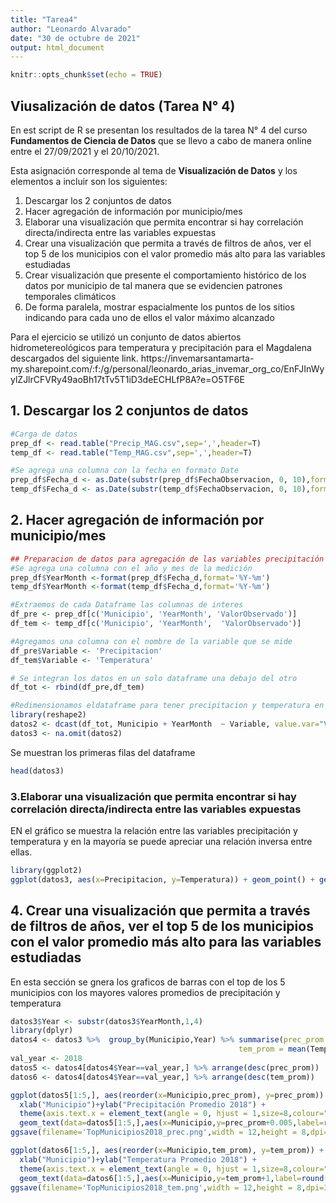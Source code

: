 ```yaml
---
title: "Tarea4"
author: "Leonardo Alvarado"
date: "30 de octubre de 2021"
output: html_document
---
```


```r
knitr::opts_chunk$set(echo = TRUE)
```

## Viusalización de datos (Tarea N° 4)

En est script de R se presentan los resultados de la tarea N° 4 del curso **Fundamentos de Ciencia de Datos** que se llevo a cabo de manera online entre el 27/09/2021 y el 20/10/2021.

Esta asignación corresponde al tema de **Visualización de Datos** y los elementos a incluir son los siguientes:

1. Descargar los 2 conjuntos de datos
2. Hacer agregación de información por municipio/mes
3. Elaborar una visualización que permita encontrar si hay correlación directa/indirecta entre las variables expuestas
4. Crear una visualización que permita a través de filtros de años, ver el top 5 de los municipios con el valor promedio más alto para las variables estudiadas
5. Crear visualización que presente el comportamiento histórico de los datos por municipio de tal manera que se evidencien patrones temporales climáticos
6. De forma paralela, mostrar espacialmente los puntos de los sitios indicando para cada uno de ellos el valor máximo alcanzado

Para el ejercicio se utilizó un conjunto de datos abiertos hidrometereológicos para temperatura y precipitación para el Magdalena descargados del siguiente link.
https://invemarsantamarta-my.sharepoint.com/:f:/g/personal/leonardo_arias_invemar_org_co/EnFJInWyylZJlrCFVRy49aoBh17tTv5T1iD3deECHLfP8A?e=O5TF6E

## 1. Descargar los 2 conjuntos de datos
```r
#Carga de datos
prep_df <- read.table("Precip_MAG.csv",sep=',',header=T)
temp_df <- read.table("Temp_MAG.csv",sep=',',header=T)

#Se agrega una columna con la fecha en formato Date
prep_df$Fecha_d <- as.Date(substr(prep_df$FechaObservacion, 0, 10),format = "%m/%d/%Y")
temp_df$Fecha_d <- as.Date(substr(temp_df$FechaObservacion, 0, 10),format = "%m/%d/%Y")

```

## 2. Hacer agregación de información por municipio/mes


```r
## Preparacion de datos para agregación de las variables precipitación y temperatura
#Se agrega una columna con el año y mes de la medición
prep_df$YearMonth <-format(prep_df$Fecha_d,format='%Y-%m')
temp_df$YearMonth <-format(temp_df$Fecha_d,format='%Y-%m') 

#Extraemos de cada Dataframe las columnas de interes
df_pre <- prep_df[c('Municipio', 'YearMonth', 'ValorObservado')] 
df_tem <- temp_df[c('Municipio', 'YearMonth',  'ValorObservado')] 

#Agregamos una columna con el nombre de la variable que se mide
df_pre$Variable <- 'Precipitacion'
df_tem$Variable <- 'Temperatura'

# Se integran los datos en un solo dataframe una debajo del otro
df_tot <- rbind(df_pre,df_tem)

#Redimensionamos eldataframe para tener precipitacion y temperatura en la misma fila
library(reshape2)
datos2 <- dcast(df_tot, Municipio + YearMonth  ~ Variable, value.var="ValorObservado",fun.aggregate = mean)
datos3 <- na.omit(datos2)

```

Se muestran los primeras filas del dataframe
```r
head(datos3)
```

### 3.Elaborar una visualización que permita encontrar si hay correlación directa/indirecta entre las variables expuestas

EN el gráfico se muestra la relación entre las variables precipitación y temperatura y en la mayoría se puede apreciar una relación inversa entre ellas.

```r
library(ggplot2)
ggplot(datos3, aes(x=Precipitacion, y=Temperatura)) + geom_point() + geom_smooth(method='lm', formula= y~x) + facet_grid(~ Municipio)

```

## 4. Crear una visualización que permita a través de filtros de años, ver el top 5 de los municipios con el valor promedio más alto para las variables estudiadas
En esta sección se gnera los graficos de barras con el top de los 5 municipios con los mayores valores promedios de precipitación y temperatura

```r
datos3$Year <- substr(datos3$YearMonth,1,4)
library(dplyr)
datos4 <- datos3 %>%  group_by(Municipio,Year) %>% summarise(prec_prom = mean(Precipitacion),
                                                   tem_prom = mean(Temperatura))
val_year <- 2018
datos5 <- datos4[datos4$Year==val_year,] %>% arrange(desc(prec_prom))
datos6 <- datos4[datos4$Year==val_year,] %>% arrange(desc(tem_prom))

ggplot(datos5[1:5,], aes(reorder(x=Municipio,prec_prom), y=prec_prom)) + geom_bar(stat = "identity",color= 'white',fill="blue") +
  xlab("Municipio")+ylab("Precipitación Promedio 2018") +
  theme(axis.text.x = element_text(angle = 0, hjust = 1,size=8,colour="black")) + 
  geom_text(data=datos5[1:5,],aes(x=Municipio,y=prec_prom+0.005,label=round(prec_prom,3)),hjust=0,size=4)+coord_flip()
ggsave(filename='TopMunicipios2018_prec.png',width = 12,height = 8,dpi=300)

ggplot(datos6[1:5,], aes(reorder(x=Municipio,tem_prom), y=tem_prom)) + geom_bar(stat = "identity",color= 'white',fill="blue") +
  xlab("Municipio")+ylab("Temperatura Promedio 2018") +
  theme(axis.text.x = element_text(angle = 0, hjust = 1,size=8,colour="black")) + 
  geom_text(data=datos6[1:5,],aes(x=Municipio,y=tem_prom+1,label=round(tem_prom,1)),hjust=0,size=4)+coord_flip()
ggsave(filename='TopMunicipios2018_tem.png',width = 12,height = 8,dpi=300)

```





